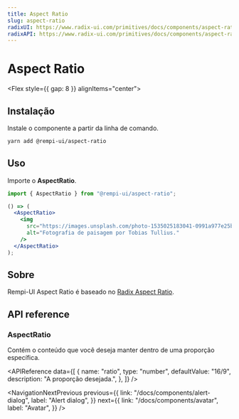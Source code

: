 ```yaml
---
title: Aspect Ratio
slug: aspect-ratio
radixUI: https://www.radix-ui.com/primitives/docs/components/aspect-ratio
radixAPI: https://www.radix-ui.com/primitives/docs/components/aspect-ratio#api-reference
---
```


# Aspect Ratio

<Description text="Exibe conteúdo dentro de uma proporção desejada." />

<Flex style={{ gap: 8 }} alignItems="center">
  <RadixUI href="https://www.radix-ui.com/primitives/docs/components/aspect-ratio" />
  <RadixAPI href="https://www.radix-ui.com/primitives/docs/components/aspect-ratio#api-reference" />
  <SelectVersion />
</Flex>

<PreviewComponent name="aspect-ratio" />

## Instalação

Instale o componente a partir da linha de comando.

```bash
yarn add @rempi-ui/aspect-ratio
```

## Uso

Importe o <strong>AspectRatio</strong>.

```jsx
import { AspectRatio } from "@rempi-ui/aspect-ratio";

() => (
  <AspectRatio>
    <img
      src="https://images.unsplash.com/photo-1535025183041-0991a977e25b?w=300&dpr=2&q=80"
      alt="Fotografia de paisagem por Tobias Tullius."
    />
  </AspectRatio>
);
```

## Sobre

Rempi-UI Aspect Ratio é baseado no [Radix Aspect Ratio](https://www.radix-ui.com/primitives/docs/components/aspect-ratio).

## API reference

### AspectRatio

Contém o conteúdo que você deseja manter dentro de uma proporção específica.

<MoreInfo
  componentName="Radix Aspect Ratio"
  componentLink="https://www.radix-ui.com/primitives/docs/components/aspect-ratio#root"
/>

<APIReference
  data={[
    {
      name: "ratio",
      type: "number",
      defaultValue: "16/9",
      description: "A proporção desejada.",
    },
  ]}
/>

<NavigationNextPrevious
  previous={{
    link: "/docs/components/alert-dialog",
    label: "Alert dialog",
  }}
  next={{
    link: "/docs/components/avatar",
    label: "Avatar",
  }}
/>

<EditThisPage url="components/pt-BR/aspect-ratio/1.0.1.mdx" />